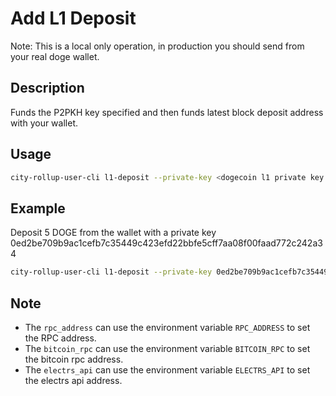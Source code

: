 # Add L1 Deposit
Note: This is a local only operation, in production you should send from your real doge wallet.

## Description
Funds the P2PKH key specified and then funds latest block deposit address with your wallet.

## Usage
```bash
city-rollup-user-cli l1-deposit --private-key <dogecoin l1 private key (hex, not wif)> --amount <amount to deposit in sats>         
```

## Example
Deposit 5 DOGE from the wallet with a private key 0ed2be709b9ac1cefb7c35449c423efd22bbfe5cff7aa08f00faad772c242a34
```bash
city-rollup-user-cli l1-deposit --private-key 0ed2be709b9ac1cefb7c35449c423efd22bbfe5cff7aa08f00faad772c242a34 --amount 500000000         
```


## Note
- The `rpc_address` can use the environment variable `RPC_ADDRESS` to set the RPC address.
- The `bitcoin_rpc` can use the environment variable `BITCOIN_RPC` to set the bitcoin rpc address.
- The `electrs_api` can use the environment variable `ELECTRS_API` to set the electrs api address.
